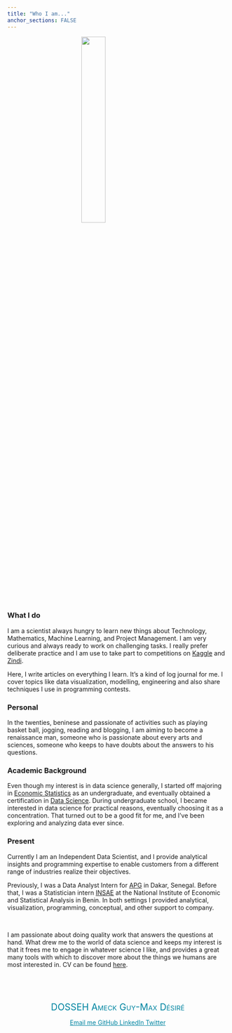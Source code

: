 ```yaml
---
title: "Who I am..."
anchor_sections: FALSE
---
```



<span itemscope itemtype="http://schema.org/Person">

<img src="https://avatars.mds.yandex.net/i?id=e42210878d1b8fe0ac825c3e99d2ca4e-5341407-images-thumbs&n=13" style="display:block; margin: 0 auto; width: 33%">


### What I do

I am a scientist always hungry to learn new things
about
Technology,
Mathematics, Machine Learning, and
Project Management. I am very
curious and always ready to work on
challenging tasks. I really prefer
deliberate practice and I am use to
take part to competitions on [Kaggle](https://www.kaggle.com/) and
[Zindi](https://zindi.africa/).

Here, I write articles on everything I learn. It's a kind of log journal for me. 
I cover topics like data visualization, modelling, engineering and also share 
techniques I use in programming contests.

### Personal

In the twenties, beninese and passionate of activities such as playing basket ball,
jogging, reading and blogging, I am aiming to become a renaissance man, someone
who is passionate about every arts and sciences, someone who keeps to have doubts
about the answers to his questions.


### Academic Background

<span itemprop="description">
Even though my interest is in data science generally, I started off majoring in [Economic Statistics](http://eneam.uac.bj/) as an undergraduate, and eventually obtained a certification in [Data Science](https://dit.sn/). During undergraduate school, I became interested in data science for practical reasons, eventually choosing it as a concentration. That turned out to be a good fit for me, and I've been exploring and analyzing data ever since.
</span>


### Present

<span itemprop="description">
Currently I am an <span itemprop="jobTitle">Independent Data Scientist</span>, and I provide analytical insights and programming expertise to enable customers from a different range of industries realize their objectives.
</span>

<span itemprop="description">
Previously, I was a Data Analyst Intern for [APG](https://www.afripayway.com/) in Dakar, Senegal. Before that, I was a Statistician intern <span itemprop="affiliation alumniOf">[INSAE](https://insae.bj/) at the National Institute of Economic and Statistical Analysis in Benin.  In both settings I provided analytical, visualization, programming, conceptual, and other support to company. 
</span>

<br>

I am passionate about doing quality work that answers the questions at hand. What drew me to the world of data science and keeps my interest is that it frees me to engage in whatever science I like, and provides a great many tools with which to discover more about the things we humans are most interested in. CV can be found [here](medias/CV_AI_ENGLISH.pdf).

<br>

<br>
<div style='text-align: center;  color: #0085a1'>
<span itemprop="name" style="font-variant: small-caps; color: #0085a1; font-size: 150%">DOSSEH Ameck Guy-Max Désiré</span>

<a style='color: #0085a1' href="mailto:desiredosseh20@gmail.com" title="Email me" class = 'social-icon'><span class="fa-stack fa-lg" aria-hidden="true">
  <i class="fa fa-circle fa-stack-2x"></i>
  <i class="fa fa-envelope fa-stack-1x fa-inverse"></i>
</span>
<span class="sr-only">Email me</span>
</a>
<a style='color: #0085a1'href="https://github.com/CapitainData" title="GitHub" class = 'social-icon'>
  <span class="fa-stack fa-lg" aria-hidden="true">
    <i class="fa fa-circle fa-stack-2x"></i>
    <i class="fa fa-github fa-stack-1x fa-inverse"></i>
  </span>
  <span class="sr-only">GitHub</span>
</a>
<a style='color: #0085a1' href="https://www.linkedin.com/in/d%C3%A9sir%C3%A9-a-d-72b624110/" title="LinkedIn" class = 'social-icon'><span class="fa-stack fa-lg" aria-hidden="true">
  <i class="fa fa-circle fa-stack-2x"></i>
  <i class="fa fa-linkedin fa-stack-1x fa-inverse"></i>
</span>
<span class="sr-only">LinkedIn</span>
</a>
</a>
<a style='color: #0085a1' href="https://twitter.com/desire_dosseh" title="twitter" class = 'social-icon'><span class="fa-stack fa-lg" aria-hidden="true">
  <i class="fa fa-circle fa-stack-2x"></i>
  <i class="fa fa-twitter fa-stack-1x fa-inverse"></i>
</span>
<span class="sr-only">Twitter</span>
</a>
</div>
